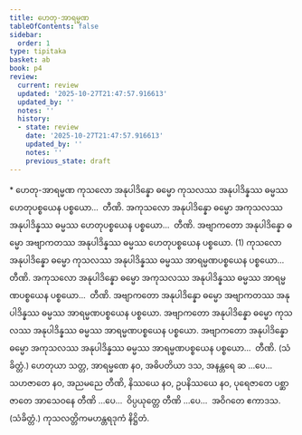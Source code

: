 ```yaml
---
title: ဟေတု-အာရမ္မဏ
tableOfContents: false
sidebar:
  order: 1
type: tipitaka
basket: ab
book: p4
review:
  current: review
  updated: '2025-10-27T21:47:57.916613'
  updated_by: ''
  notes: ''
  history:
  - state: review
    date: '2025-10-27T21:47:57.916613'
    updated_by: ''
    notes: ''
    previous_state: draft
---
```



<ReviewStatus review={frontmatter.review} showDetails={true} />

<HypothesisAnnotation frontmatter={frontmatter} />

<DynamicBreadcrumb />

<Paragraph type="center" book="p4">
* ဟေတု-အာရမ္မဏ
</Paragraph>

<Division number="32" book="p4" e="ch" v="39" p="602">

<Paragraph number="1425" book="p4">
ကုသလော အနုပါဒိန္နော ဓမ္မော ကုသလဿ အနုပါဒိန္နဿ ဓမ္မဿ ဟေတုပစ္စယေန ပစ္စယော…  တီဏိ.
</Paragraph>

<Paragraph number="1426" book="p4">
အကုသလော အနုပါဒိန္နော ဓမ္မော အကုသလဿ အနုပါဒိန္နဿ ဓမ္မဿ ဟေတုပစ္စယေန ပစ္စယော…  တီဏိ.
</Paragraph>

<Paragraph number="1427" book="p4">
အဗျာကတော အနုပါဒိန္နော ဓမ္မော အဗျာကတဿ အနုပါဒိန္နဿ ဓမ္မဿ ဟေတုပစ္စယေန ပစ္စယော. (1)
</Paragraph>

</Division>
<Division number="33" book="p4" e="ch" v="39" p="602">

<Paragraph number="1428" book="p4">
ကုသလော အနုပါဒိန္နော ဓမ္မော ကုသလဿ အနုပါဒိန္နဿ ဓမ္မဿ အာရမ္မဏပစ္စယေန ပစ္စယော…  တီဏိ.
</Paragraph>

<Paragraph number="1429" book="p4">
အကုသလော အနုပါဒိန္နော ဓမ္မော အကုသလဿ အနုပါဒိန္နဿ ဓမ္မဿ အာရမ္မဏပစ္စယေန ပစ္စယော…  တီဏိ.
</Paragraph>

<Paragraph number="1430" book="p4">
အဗျာကတော အနုပါဒိန္နော ဓမ္မော အဗျာကတဿ အနုပါဒိန္နဿ ဓမ္မဿ အာရမ္မဏပစ္စယေန ပစ္စယော. အဗျာကတော အနုပါဒိန္နော ဓမ္မော ကုသလဿ အနုပါဒိန္နဿ ဓမ္မဿ အာရမ္မဏပစ္စယေန ပစ္စယော. အဗျာကတော အနုပါဒိန္နော ဓမ္မော အကုသလဿ အနုပါဒိန္နဿ ဓမ္မဿ အာရမ္မဏပစ္စယေန ပစ္စယော…  တီဏိ. (သံခိတ္တံ.)
</Paragraph>

</Division>
<Division number="34" book="p4" e="ch" v="39" p="602">

<Paragraph number="1431" book="p4">
ဟေတုယာ သတ္တ, အာရမ္မဏေ နဝ, အဓိပတိယာ ဒသ, အနန္တရေ ဆ …ပေ…  သဟဇာတေ နဝ, အညမညေ တီဏိ, နိဿယေ နဝ, ဥပနိဿယေ နဝ, ပုရေဇာတေ ပစ္ဆာဇာတေ အာသေဝနေ တီဏိ …ပေ…  ဝိပ္ပယုတ္တေ တီဏိ …ပေ…  အဝိဂတေ ဧကာဒသ. (သံခိတ္တံ.)

</Paragraph>
</Division>

<Paragraph number="1432" type="center" book="p4">
ကုသလတ္တိကမဟန္တရဒုကံ နိဋ္ဌိတံ.
</Paragraph>